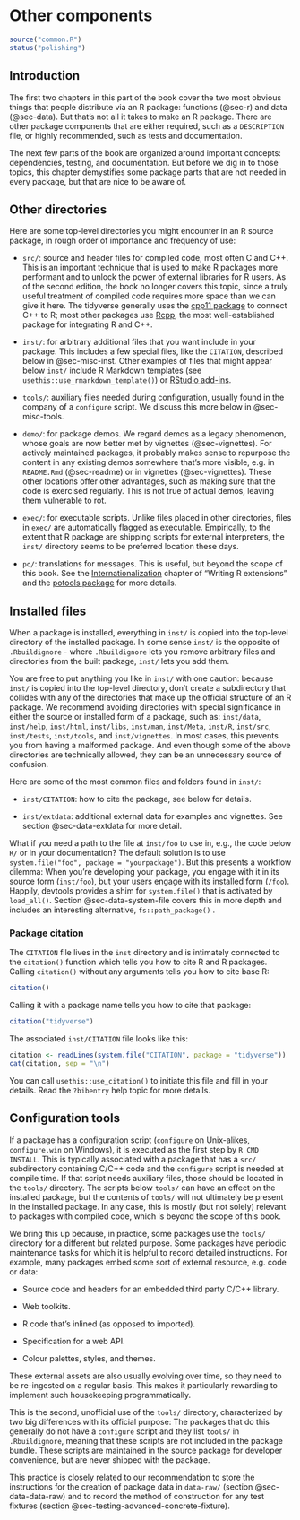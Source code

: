 # Other components {#sec-misc}

```r
source("common.R")
status("polishing")
```

## Introduction

The first two chapters in this part of the book cover the two most obvious things that people distribute via an R package: functions (@sec-r) and data (@sec-data). But that's not all it takes to make an R package.
There are other package components that are either required, such as a `DESCRIPTION` file, or highly recommended, such as tests and documentation.

The next few parts of the book are organized around important concepts: dependencies, testing, and documentation.
But before we dig in to those topics, this chapter demystifies some package parts that are not needed in every package, but that are nice to be aware of.

## Other directories

Here are some top-level directories you might encounter in an R source package, in rough order of importance and frequency of use:

-   `src/`: source and header files for compiled code, most often C and C++.
    This is an important technique that is used to make R packages more performant and to unlock the power of external libraries for R users.
    As of the second edition, the book no longer covers this topic, since a truly useful treatment of compiled code requires more space than we can give it here.
    The tidyverse generally uses the [cpp11 package](https://cpp11.r-lib.org) to connect C++ to R; most other packages use [Rcpp](https://www.rcpp.org), the most well-established package for integrating R and C++.

-   `inst/`: for arbitrary additional files that you want include in your package.
    This includes a few special files, like the `CITATION`, described below in @sec-misc-inst.
    Other examples of files that might appear below `inst/` include R Markdown templates (see `usethis::use_rmarkdown_template()`) or [RStudio add-ins](https://docs.posit.co/ide/user/ide/guide/productivity/add-ins.html).

-   `tools/`: auxiliary files needed during configuration, usually found in the company of a `configure` script.
    We discuss this more below in @sec-misc-tools.

-   `demo/`: for package demos.
    We regard demos as a legacy phenomenon, whose goals are now better met by vignettes (@sec-vignettes).
    For actively maintained packages, it probably makes sense to repurpose the content in any existing demos somewhere that's more visible, e.g. in `README.Rmd` (@sec-readme) or in vignettes (@sec-vignettes).
    These other locations offer other advantages, such as making sure that the code is exercised regularly.
    This is not true of actual demos, leaving them vulnerable to rot.

-   `exec/`: for executable scripts.
    Unlike files placed in other directories, files in `exec/` are automatically flagged as executable.
    Empirically, to the extent that R package are shipping scripts for external interpreters, the `inst/` directory seems to be preferred location these days.

-   `po/`: translations for messages.
    This is useful, but beyond the scope of this book.
    See the [Internationalization](https://cran.rstudio.com/doc/manuals/r-devel/R-exts.html#Internationalization) chapter of "Writing R extensions" and the [potools package](https://michaelchirico.github.io/potools/index.html) for more details.

## Installed files {#sec-misc-inst}

When a package is installed, everything in `inst/` is copied into the top-level directory of the installed package.
In some sense `inst/` is the opposite of `.Rbuildignore` - where `.Rbuildignore` lets you remove arbitrary files and directories from the built package, `inst/` lets you add them.

You are free to put anything you like in `inst/` with one caution: because `inst/` is copied into the top-level directory, don't create a subdirectory that collides with any of the directories that make up the official structure of an R package.
We recommend avoiding directories with special significance in either the source or installed form of a package, such as: `inst/data`, `inst/help`, `inst/html`, `inst/libs`, `inst/man`, `inst/Meta`, `inst/R`, `inst/src`, `inst/tests`, `inst/tools`, and `inst/vignettes`.
In most cases, this prevents you from having a malformed package.
And even though some of the above directories are technically allowed, they can be an unnecessary source of confusion.

Here are some of the most common files and folders found in `inst/`:

-   `inst/CITATION`: how to cite the package, see below for details.

-   `inst/extdata`: additional external data for examples and vignettes.
    See section @sec-data-extdata for more detail.

What if you need a path to the file at `inst/foo` to use in, e.g., the code below `R/` or in your documentation?
The default solution is to use `system.file("foo", package = "yourpackage")`.
But this presents a workflow dilemma: When you're developing your package, you engage with it in its source form (`inst/foo`), but your users engage with its installed form (`/foo`).
Happily, devtools provides a shim for `system.file()` that is activated by `load_all()`.
Section @sec-data-system-file covers this in more depth and includes an interesting alternative, `fs::path_package()` .

### Package citation {#sec-misc-inst-citation}

The `CITATION` file lives in the `inst` directory and is intimately connected to the `citation()` function which tells you how to cite R and R packages.
Calling `citation()` without any arguments tells you how to cite base R:

```r
citation()
```

Calling it with a package name tells you how to cite that package:

```r
citation("tidyverse")
```

The associated `inst/CITATION` file looks like this:

```r
citation <- readLines(system.file("CITATION", package = "tidyverse"))
cat(citation, sep = "\n")
```

You can call `usethis::use_citation()` to initiate this file and fill in your details.
Read the `?bibentry` help topic for more details.

## Configuration tools {#sec-misc-tools}

If a package has a configuration script (`configure` on Unix-alikes, `configure.win` on Windows), it is executed as the first step by `R CMD  INSTALL`. This is typically associated with a package that has a `src/` subdirectory containing C/C++ code and the `configure` script is needed at compile time.
If that script needs auxiliary files, those should be located in the `tools/` directory.
The scripts below `tools/` can have an effect on the installed package, but the contents of `tools/` will not ultimately be present in the installed package.
In any case, this is mostly (but not solely) relevant to packages with compiled code, which is beyond the scope of this book.

We bring this up because, in practice, some packages use the `tools/` directory for a different but related purpose.
Some packages have periodic maintenance tasks for which it is helpful to record detailed instructions.
For example, many packages embed some sort of external resource, e.g. code or data:

-   Source code and headers for an embedded third party C/C++ library.

-   Web toolkits.

-   R code that's inlined (as opposed to imported).

-   Specification for a web API.

-   Colour palettes, styles, and themes.

These external assets are also usually evolving over time, so they need to be re-ingested on a regular basis.
This makes it particularly rewarding to implement such housekeeping programmatically.

This is the second, unofficial use of the `tools/` directory, characterized by two big differences with its official purpose: The packages that do this generally do not have a `configure` script and they list `tools/` in `.Rbuildignore`, meaning that these scripts are not included in the package bundle.
These scripts are maintained in the source package for developer convenience, but are never shipped with the package.

This practice is closely related to our recommendation to store the instructions for the creation of package data in `data-raw/` (section @sec-data-data-raw) and to record the method of construction for any test fixtures (section @sec-testing-advanced-concrete-fixture).
